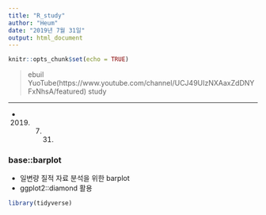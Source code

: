 ```yaml
---
title: "R_study"
author: "Heum"
date: "2019년 7월 31일"
output: html_document
---
```


```r
knitr::opts_chunk$set(echo = TRUE)
```
> ebuil YuoTube(https://www.youtube.com/channel/UCJ49UIzNXAaxZdDNYFxNhsA/featured) study

***
+ 2019. 7. 31. 

### base::barplot

  - 일변량 질적 자료 분석을 위한 barplot
  - ggplot2::diamond 활용
```r
library(tidyverse)
```

```r


```
